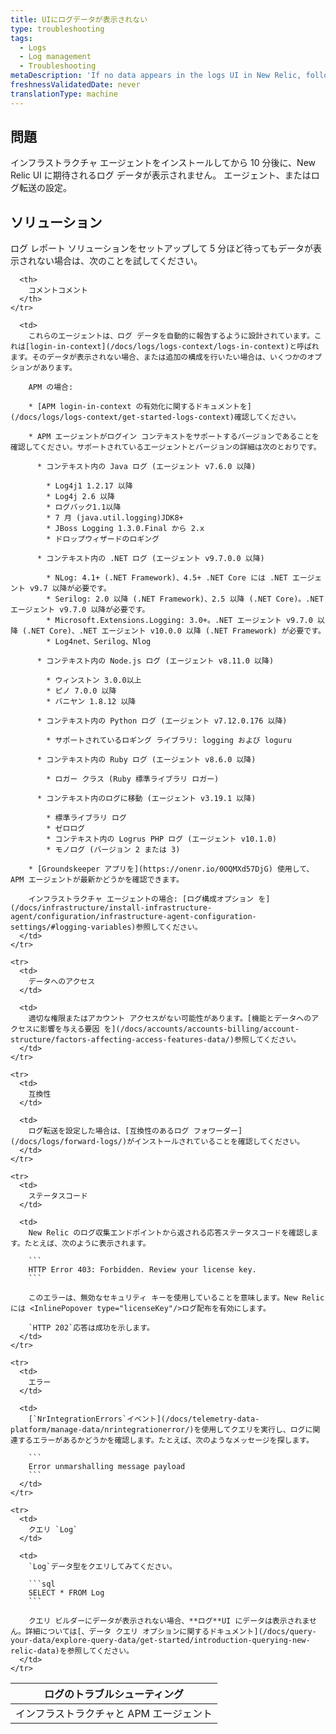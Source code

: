 ```yaml
---
title: UIにログデータが表示されない
type: troubleshooting
tags:
  - Logs
  - Log management
  - Troubleshooting
metaDescription: 'If no data appears in the logs UI in New Relic, follow these troubleshooting tips.'
freshnessValidatedDate: never
translationType: machine
---
```


## 問題

インフラストラクチャ エージェントをインストールしてから 10 分後に、New Relic UI に期待されるログ データが表示されません。 <InlinePopover type="apm"/>エージェント、またはログ転送の設定。

## ソリューション

ログ レポート ソリューションをセットアップして 5 分ほど待ってもデータが表示されない場合は、次のことを試してください。

<table>
  <thead>
    <tr>
      <th>
        ログのトラブルシューティング
      </th>

      <th>
        コメントコメント
      </th>
    </tr>
  </thead>

  <tbody>
    <tr>
      <td>
        インフラストラクチャと APM エージェント
      </td>

      <td>
        これらのエージェントは、ログ データを自動的に報告するように設計されています。これは[login-in-context](/docs/logs/logs-context/logs-in-context)と呼ばれます。そのデータが表示されない場合、または追加の構成を行いたい場合は、いくつかのオプションがあります。

        APM の場合:

        * [APM login-in-context の有効化に関するドキュメントを](/docs/logs/logs-context/get-started-logs-context)確認してください。

        * APM エージェントがログイン コンテキストをサポートするバージョンであることを確認してください。サポートされているエージェントとバージョンの詳細は次のとおりです。

          * コンテキスト内の Java ログ (エージェント v7.6.0 以降)

            * Log4j1 1.2.17 以降
            * Log4j 2.6 以降
            * ログバック1.1以降
            * 7 月 (java.util.logging)JDK8+
            * JBoss Logging 1.3.0.Final から 2.x
            * ドロップウィザードのロギング

          * コンテキスト内の .NET ログ (エージェント v9.7.0.0 以降)

            * NLog: 4.1+ (.NET Framework)、4.5+ .NET Core には .NET エージェント v9.7 以降が必要です。
            * Serilog: 2.0 以降 (.NET Framework)、2.5 以降 (.NET Core)。.NET エージェント v9.7.0 以降が必要です。
            * Microsoft.Extensions.Logging: 3.0+。.NET エージェント v9.7.0 以降 (.NET Core)、.NET エージェント v10.0.0 以降 (.NET Framework) が必要です。
            * Log4net、Serilog、Nlog

          * コンテキスト内の Node.js ログ (エージェント v8.11.0 以降)

            * ウィンストン 3.0.0以上
            * ピノ 7.0.0 以降
            * バニヤン 1.8.12 以降

          * コンテキスト内の Python ログ (エージェント v7.12.0.176 以降)

            * サポートされているロギング ライブラリ: logging および loguru

          * コンテキスト内の Ruby ログ (エージェント v8.6.0 以降)

            * ロガー クラス (Ruby 標準ライブラリ ロガー)

          * コンテキスト内のログに移動 (エージェント v3.19.1 以降)

            * 標準ライブラリ ログ
            * ゼロログ
            * コンテキスト内の Logrus PHP ログ (エージェント v10.1.0)
            * モノログ (バージョン 2 または 3)

        * [Groundskeeper アプリを](https://onenr.io/0OQMXd57DjG) 使用して、APM エージェントが最新かどうかを確認できます。

        インフラストラクチャ エージェントの場合: [ログ構成オプション を](/docs/infrastructure/install-infrastructure-agent/configuration/infrastructure-agent-configuration-settings/#logging-variables)参照してください。
      </td>
    </tr>

    <tr>
      <td>
        データへのアクセス
      </td>

      <td>
        適切な権限またはアカウント アクセスがない可能性があります。[機能とデータへのアクセスに影響を与える要因 を](/docs/accounts/accounts-billing/account-structure/factors-affecting-access-features-data/)参照してください。
      </td>
    </tr>

    <tr>
      <td>
        互換性
      </td>

      <td>
        ログ転送を設定した場合は、[互換性のあるログ フォワーダー](/docs/logs/forward-logs/)がインストールされていることを確認してください。
      </td>
    </tr>

    <tr>
      <td>
        ステータスコード
      </td>

      <td>
        New Relic のログ収集エンドポイントから返される応答ステータスコードを確認します。たとえば、次のように表示されます。

        ```
        HTTP Error 403: Forbidden. Review your license key.
        ```

        このエラーは、無効なセキュリティ キーを使用していることを意味します。New Relic には <InlinePopover type="licenseKey"/>ログ配布を有効にします。

        `HTTP 202`応答は成功を示します。
      </td>
    </tr>

    <tr>
      <td>
        エラー
      </td>

      <td>
        [`NrIntegrationErrors`イベント](/docs/telemetry-data-platform/manage-data/nrintegrationerror/)を使用してクエリを実行し、ログに関連するエラーがあるかどうかを確認します。たとえば、次のようなメッセージを探します。

        ```
        Error unmarshalling message payload
        ```
      </td>
    </tr>

    <tr>
      <td>
        クエリ `Log`
      </td>

      <td>
        `Log`データ型をクエリしてみてください。

        ```sql
        SELECT * FROM Log
        ```

        クエリ ビルダーにデータが表示されない場合、**ログ**UI にデータは表示されません。詳細については[、データ クエリ オプションに関するドキュメント](/docs/query-your-data/explore-query-data/get-started/introduction-querying-new-relic-data)を参照してください。
      </td>
    </tr>
  </tbody>
</table>